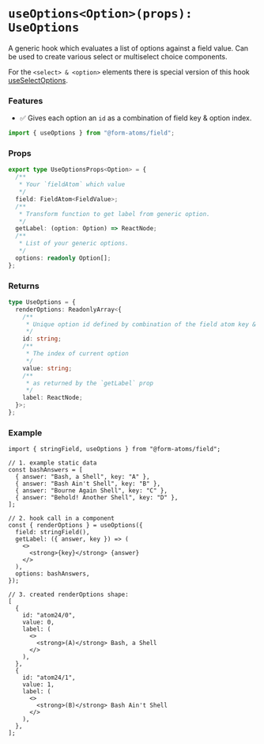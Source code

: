 
<Meta title="hooks/useOptions" />

# `useOptions<Option>(props): UseOptions`

A generic hook which evaluates a list of options against a field value.
Can be used to create various select or multiselect choice components.

For the `<select> & <option>` elements there is special version of this hook [useSelectOptions](?path=/docs/hooks-useselectoptions--docs).

### Features

- ✅ Gives each option an `id` as a combination of field key & option index.

```ts
import { useOptions } from "@form-atoms/field";
```

### Props

```ts
export type UseOptionsProps<Option> = {
  /**
   * Your `fieldAtom` which value
   */
  field: FieldAtom<FieldValue>;
  /**
   * Transform function to get label from generic option.
   */
  getLabel: (option: Option) => ReactNode;
  /**
   * List of your generic options.
   */
  options: readonly Option[];
};
```

### Returns

```ts
type UseOptions = {
  renderOptions: ReadonlyArray<{
    /**
     * Unique option id defined by combination of the field atom key & option index.
     */
    id: string;
    /**
     * The index of current option
     */
    value: string;
    /**
     * as returned by the `getLabel` prop
     */
    label: ReactNode;
  }>;
};
```

### Example

```tsx
import { stringField, useOptions } from "@form-atoms/field";

// 1. example static data
const bashAnswers = [
  { answer: "Bash, a Shell", key: "A" },
  { answer: "Bash Ain't Shell", key: "B" },
  { answer: "Bourne Again Shell", key: "C" },
  { answer: "Behold! Another Shell", key: "D" },
];

// 2. hook call in a component
const { renderOptions } = useOptions({
  field: stringField(),
  getLabel: ({ answer, key }) => (
    <>
      <strong>{key}</strong> {answer}
    </>
  ),
  options: bashAnswers,
});

// 3. created renderOptions shape:
[
  {
    id: "atom24/0",
    value: 0,
    label: (
      <>
        <strong>(A)</strong> Bash, a Shell
      </>
    ),
  },
  {
    id: "atom24/1",
    value: 1,
    label: (
      <>
        <strong>(B)</strong> Bash Ain't Shell
      </>
    ),
  },
];
```
